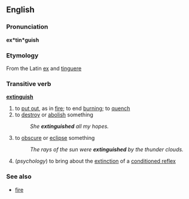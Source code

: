 ==English==
===Pronunciation===
'''ex*tin*guish'''
===Etymology===
From the Latin [[ex]] and [[tinguere]]
===Transitive verb ===
'''[[extinguish]]'''
#to [[put out]], as in [[fire]]; to end [[burning]]; to [[quench]]
#to [[destroy]] or [[abolish]] something
#:''She '''extinguished''' all my hopes.''
#to [[obscure]] or [[eclipse]] something
#:''The rays of the sun were '''extinguished''' by the thunder clouds.''
#(''psychology'') to bring about the [[extinction]] of a [[conditioned reflex]]

===See also===
*[[fire]]